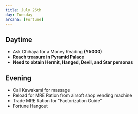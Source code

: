```yaml
---
title: July 26th
day: Tuesday
arcana: [Fortune]
---
```


## Daytime
- Ask Chihaya for a Money Reading **(Y5000)**
- **Reach treasure in Pyramid Palace**
- **Need to obtain Hermit, Hanged, Devil, and Star personas**

## Evening
- Call Kawakami for massage
- Reload for MRE Ration from airsoft shop vending machine
- Trade MRE Ration for "Factorization Guide"
- Fortune Hangout